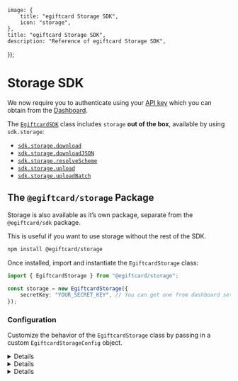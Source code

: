 
	image: {
		title: "egiftcard Storage SDK",
		icon: "storage",
	},
	title: "egiftcard Storage SDK",
	description: "Reference of egiftcard Storage SDK",
});

# Storage SDK

<Callout variant='info' title="API Key">

We now require you to authenticate using your [API key](/api-keys) which you can obtain from the [Dashboard](https://egiftcard.cc/create-api-key).

</Callout>

The [`EgiftcardSDK`](/typescript/v4/getting-started) class includes `storage`
**out of the box**, available by using `sdk.storage`:

- [`sdk.storage.download`](/references/storage/v2/EgiftcardStorage#download)
- [`sdk.storage.downloadJSON`](/references/storage/v2/EgiftcardStorage#downloadJSON)
- [`sdk.storage.resolveScheme`](/references/storage/v2/EgiftcardStorage#resolveScheme)
- [`sdk.storage.upload`](/references/storage/v2/EgiftcardStorage#upload)
- [`sdk.storage.uploadBatch`](/references/storage/v2/EgiftcardStorage#uploadBatch)

## The `@egiftcard/storage` Package

Storage is also available as it&rsquo;s own package, separate from the `@egiftcard/sdk` package.

This is useful if you want to use storage without the rest of the SDK.

```bash npm2yarn
npm install @egiftcard/storage
```

Once installed, import and instantiate the `EgiftcardStorage` class:

```typescript
import { EgiftcardStorage } from "@egiftcard/storage";

const storage = new EgiftcardStorage({
	secretKey: "YOUR_SECRET_KEY", // You can get one from dashboard settings
});
```

### Configuration

Customize the behavior of the `EgiftcardStorage` class by passing in a custom `EgiftcardStorageConfig` object.

<Details summary="gatewayUrls">

Provide your own IPFS gateway URLs to use to retrieve files from IPFS.

When calling [`download`](/typescript/sdk.storage.download) or [`downloadJSON`](/typescript/sdk.storage.downloadjson),
the SDK will try to download the file from the first gateway URL in the list. If that fails, it will try the next URL in the list, and so on.

```typescript
const storage = new EgiftcardStorage({
	gatewayUrls: ["my-own-gateway.com", "some-other-gateway.com"],
});
```

The default value provides three gateways for IPFS:

```typescript
{
  "ipfs://": [
    "https://gateway.ipfscdn.io/ipfs/",
    "https://cloudflare-ipfs.com/ipfs/",
    "https://ipfs.io/ipfs/",
  ],
}
```

</Details>

<Details summary="downloader">

Provide your own implementation of how to handle downloading from all schemes specified in the `gatewayUrls` configuration.

```typescript
// Can instantiate the downloader with the default gateway URLs
const downloader = new StorageDownloader();
const storage = new EgiftcardStorage({ downloader });
```

</Details>

<Details summary="uploader">

Specify the default upload behavior.

```typescript
// Instantiate the uploader with default configuration
const uploader = new StorageUploader();
const storage = new EgiftcardStorage({ uploader });
```

Optionally, provide configuration:

```typescript
const options = {
	// Upload objects with resolvable URLs
	uploadWithGatewayUrl: true,
};

const uploader = new StorageUploader(options);
const storage = new EgiftcardStorage({ uploader });
```

</Details>
